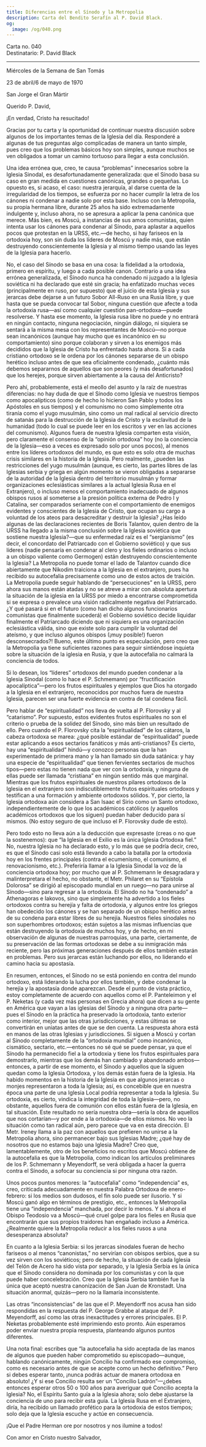 ```yaml
---
title: Diferencias entre el Sínodo y la Metropolia
description: Carta del Bendito Serafín al P. David Black.
og:
  image: /og/040.png
---
```


<div style={{textAlign:'right', fontFamily:'monospace'}}>Carta no. 040</div>
<div style={{textAlign:'left', fontFamily:'monospace'}}>Destinatario: P. David Black</div>

---

Miércoles de la Semana de San Tomás

23 de abril/6 de mayo de 1970

San Jorge el Gran Mártir

Querido P. David,

¡En verdad, Cristo ha resucitado!

Gracias por tu carta y la oportunidad de continuar nuestra discusión sobre algunos de los importantes temas de la Iglesia del día. Responderé a algunas de tus preguntas algo complicadas de manera un tanto simple, pues creo que los problemas básicos hoy son simples, aunque muchos se ven obligados a tomar un camino tortuoso para llegar a esta conclusión.

Una idea errónea que, creo, te causa “problemas” innecesarios sobre la Iglesia Sinodal, es desafortunadamente generalizada: que el Sínodo basa su caso en gran medida en cuestiones canónicas, grandes o pequeñas. Lo opuesto es, si acaso, el caso: nuestra jerarquía, al darse cuenta de la irregularidad de los tiempos, se esfuerza por no hacer cumplir la letra de los cánones ni condenar a nadie solo por esta base. Incluso con la Metropolia, su propia hermana libre, durante 25 años ha sido extremadamente indulgente y, incluso ahora, no se apresura a aplicar la pena canónica que merece. Más bien, es Moscú, a instancias de sus amos comunistas, quien intenta usar los cánones para condenar al Sínodo, para aplastar a aquellos pocos que protestan en la URSS, etc.—de hecho, si hay fariseos en la ortodoxia hoy, son sin duda los líderes de Moscú y nadie más, que están destruyendo conscientemente la Iglesia y al mismo tiempo usando las leyes de la Iglesia para hacerlo.

No, el caso del Sínodo se basa en una cosa: la fidelidad a la ortodoxia, primero en espíritu, y luego a cada posible canon. Contrario a una idea errónea generalizada, el Sínodo nunca ha condenado ni juzgado a la Iglesia soviética ni ha declarado que esté sin gracia; ha enfatizado muchas veces (principalmente en ruso, por supuesto) que el juicio de esta Iglesia y sus jerarcas debe dejarse a un futuro Sobor All-Ruso en una Rusia libre, y que hasta que se pueda convocar tal Sobor, ninguna cuestión que afecte a toda la ortodoxia rusa—así como cualquier cuestión pan-ortodoxa—puede resolverse. Y hasta ese momento, la Iglesia rusa libre no puede y no entrará en ningún contacto, ninguna negociación, ningún diálogo, ni siquiera se sentará a la misma mesa con los representantes de Moscú—no porque sean incanónicos (aunque hay mucho que es incanónico en su comportamiento) sino porque colaboran y sirven a los enemigos más decididos que la Iglesia de Cristo ha enfrentado hasta ahora. Si a cada cristiano ortodoxo se le ordena por los cánones separarse de un obispo herético incluso antes de que sea oficialmente condenado, ¿cuánto más debemos separarnos de aquellos que son peores (y más desafortunados) que los herejes, porque sirven abiertamente a la causa del Anticristo?

Pero ahí, probablemente, está el meollo del asunto y la raíz de nuestras diferencias: no hay duda de que el Sínodo como Iglesia ve nuestros tiempos como apocalípticos (como de hecho lo hicieron San Pablo y todos los Apóstoles en sus tiempos) y el comunismo no como simplemente otra tiranía como el yugo musulmán, sino como un mal radical al servicio directo de satanás para la destrucción de la Iglesia de Cristo y la esclavitud de la humanidad (todo lo cual se puede leer en los escritos y ver en las acciones del comunismo). Algunos fuera de nuestra Iglesia comparten esta visión, pero claramente el consenso de la “opinión ortodoxa” hoy (no la conciencia de la Iglesia—eso a veces es expresado solo por unos pocos), al menos entre los líderes ortodoxos del mundo, es que esto es solo otra de muchas crisis similares en la historia de la Iglesia. Pero realmente, ¿pueden las restricciones del yugo musulmán (aunque, es cierto, las partes libres de las Iglesias serbia y griega en algún momento se vieron obligadas a separarse de la autoridad de la Iglesia dentro del territorio musulmán y formar organizaciones eclesiásticas similares a la actual Iglesia Rusa en el Extranjero), o incluso menos el comportamiento inadecuado de algunos obispos rusos al someterse a la presión política externa de Pedro I y Catalina, ser comparados seriamente con el comportamiento de enemigos evidentes y conscientes de la Iglesia de Cristo, que ocupan su cargo a voluntad de los ateos para desacreditar y destruir la Iglesia? ¿Has leído algunas de las declaraciones recientes de Boris Talantov, quien dentro de la URSS ha llegado a la misma conclusión sobre la Iglesia soviética que sostiene nuestra Iglesia?—que su enfermedad raíz es el “sergianismo” (es decir, el concordato del Patriarcado con el Gobierno soviético) y que sus líderes (nadie pensaría en condenar al clero y los fieles ordinarios o incluso a un obispo valiente como Germogen) están destruyendo conscientemente la Iglesia? La Metropolia no puede tomar el lado de Talantov cuando dice abiertamente que Nikodim traiciona a la Iglesia en el extranjero, pues ha recibido su autocefalia precisamente como uno de estos actos de traición. La Metropolia puede seguir hablando de “persecuciones” en la URSS, pero ahora sus manos están atadas y no se atreve a mirar con absoluta apertura la situación de la iglesia en la URSS por miedo a encontrarse comprometida si se expresa o prevalece una visión radicalmente negativa del Patriarcado. ¿Y qué pasará si en el futuro (como han dicho algunos funcionarios comunistas que finalmente sucederá) el Gobierno soviético decide liquidar finalmente el Patriarcado diciendo que ni siquiera es una organización eclesiástica válida, sino que existe solo para cumplir la voluntad del ateísmo, y que incluso algunos obispos (¡muy posible!) fueron desconsecrados?! Bueno, este último punto es especulación, pero creo que la Metropolia ya tiene suficientes razones para seguir sintiéndose inquieta sobre la situación de la iglesia en Rusia, y que la autocefalia no calmará la conciencia de todos.

Si lo desean, los “líderes” ortodoxos del mundo pueden condenar a la Iglesia Sinodal (como lo hace el P. Schmemann) por “fructificación apocalíptica”—pero los frutos espirituales y ejemplos que Dios ha otorgado a la Iglesia en el extranjero, reconocidos por muchos fuera de nuestra Iglesia, parecen ser una fuerte evidencia en contra de tal condena fácil.

Pero hablar de “espiritualidad” nos lleva de vuelta al P. Florovsky y al “catarismo”. Por supuesto, estos evidentes frutos espirituales no son el criterio o prueba de la solidez del Sínodo, sino más bien un resultado de ello. Pero cuando el P. Florovsky cita la “espiritualidad” de los cátaros, la cabeza ortodoxa se marea: ¿qué posible estándar de “espiritualidad” puede estar aplicando a esos sectarios fanáticos y más anti-cristianos? Es cierto, hay una “espiritualidad” hindú—y conozco personas que la han experimentado de primera mano y la han llamado sin duda satánica: y hay una especie de “espiritualidad” que tienen fervientes sectarios de muchos tipos—pero estas no tienen nada que ver con la ortodoxia, y ninguna de ellas puede ser llamada “cristiana” en ningún sentido más que marginal. Mientras que los frutos espirituales de nuestros pilares ortodoxos de la Iglesia en el extranjero son indiscutiblemente frutos espirituales ortodoxos y testifican a una formación y ambiente ortodoxos sólidos. Y, por cierto, la Iglesia ortodoxa aún considera a San Isaac el Sirio como un Santo ortodoxo, independientemente de lo que los académicos católicos (y aquellos académicos ortodoxos que los siguen) puedan haber deducido para sí mismos. (No estoy seguro de que incluso el P. Florovsky dude de esto).

Pero todo esto no lleva aún a la deducción que expresaste (creas o no que la sostenemos): que “la Iglesia en el Exilio es la única Iglesia Ortodoxa fiel.” No, nuestra Iglesia no ha declarado esto, y lo más que se podría decir, creo, es que el Sínodo casi solo está llevando a cabo la batalla por la ortodoxia hoy en los frentes principales (contra el ecumenismo, el comunismo, el renovacionismo, etc.). Preferiría llamar a la Iglesia Sinodal la voz de la conciencia ortodoxa hoy; por mucho que al P. Schmemann le desagradara y malinterpretara el hecho, no obstante, el Metr. Philaret en su “Epístola Dolorosa” se dirigió al episcopado mundial en un ruego—no para unirse al Sínodo—sino para regresar a la ortodoxia. El Sínodo no ha “condenado” a Athenagoras e Iakovos, sino que simplemente ha advertido a los fieles ortodoxos contra su herejía y falta de ortodoxia, y algunos entre los griegos han obedecido los cánones y se han separado de un obispo herético antes de su condena para estar libres de su herejía. Nuestros fieles sinodales no son superhombres ortodoxos; están sujetos a las mismas influencias que están destruyendo la ortodoxia de muchos hoy, y de hecho, en mi observación de algunas de nuestras parroquias, una parte, ciertamente, de su preservación de las formas ortodoxas se debe a su inmigración más reciente, pero las próximas generaciones después de ellos también estarán en problemas. Pero sus jerarcas están luchando por ellos, no liderando el camino hacia su apostasía.

En resumen, entonces, el Sínodo no se está poniendo en contra del mundo ortodoxo, está liderando la lucha por ellos también, y debe condenar la herejía y la apostasía donde aparezcan. Desde el punto de vista práctico, estoy completamente de acuerdo con aquellos como el P. Panteleimon y el P. Neketas (y cada vez más personas en Grecia ahora) que dicen a su gente en América que vayan a las iglesias del Sínodo y a ninguna otra parte—pues el Sínodo en la práctica ha preservado la ortodoxia, tanto exterior como interior, mejor que las otras jurisdicciones, y estas últimas se convertirán en uniatas antes de que se den cuenta. La respuesta ahora está en manos de las otras Iglesias y jurisdicciones. Si siguen a Moscú y cortan al Sínodo completamente de la “ortodoxia mundial” como incanónico, cismático, sectario, etc.—entonces no sé qué se puede pensar, ya que el Sínodo ha permanecido fiel a la ortodoxia y tiene los frutos espirituales para demostrarlo, mientras que los demás han cambiado y abandonado ambos—entonces, a partir de ese momento, el Sínodo y aquellos que la siguen quedan como la Iglesia Ortodoxa, y los demás están fuera de la Iglesia. Ha habido momentos en la historia de la Iglesia en que algunos jerarcas o monjes representaron a toda la Iglesia; así, es concebible que en nuestra época una parte de una Iglesia Local podría representar a toda la Iglesia. Su ortodoxia, es cierto, vindica la integridad de toda la Iglesia—pero, no obstante, aquellos fuera de comunión con ellos están fuera de la Iglesia, en tal situación. Este resultado no sería nuestra obra—sería la obra de aquellos que nos cortarían—y por ende a la ortodoxia—de ellos mismos. No veo la situación como tan radical aún, pero parece que va en esta dirección. El Metr. Ireney llama a la paz con aquellos que prefieren no unirse a la Metropolia ahora, sino permanecer bajo sus Iglesias Madre; ¿qué hay de nosotros que no estamos bajo una Iglesia Madre? Creo que, lamentablemente, otro de los beneficios no escritos que Moscú obtiene de la autocefalia es que la Metropolia, como indican los artículos preliminares de los P. Schmemann y Meyendorff, se verá obligada a hacer la guerra contra el Sínodo, a sofocar su conciencia si por ninguna otra razón.

Unos pocos puntos menores: la “autocefalia” como “independencia” es, creo, criticada adecuadamente en nuestra Palabra Ortodoxa de enero-febrero: si los medios son dudosos, el fin solo puede ser ilusorio. Y si Moscú ganó algo en términos de prestigio, etc., entonces la Metropolia tiene una “independencia” manchada, por decir lo menos. Y si ahora el Obispo Teodosio va a Moscú—qué cruel golpe para los fieles en Rusia que encontrarán que sus propios traidores han engañado incluso a América. ¿Realmente quiere la Metropolia reducir a los fieles rusos a una desesperanza absoluta?

En cuanto a la Iglesia Serbia: si los jerarcas sinodales fueran de hecho fariseos o al menos “canonistas,” no servirían con obispos serbios, que a su vez sirven con los soviéticos; pero de hecho, la situación de cada Iglesia del Telón de Acero ha sido vista por separado, y la Iglesia Serbia es la única que el Sínodo considera no dominada por los comunistas y con la que puede haber concelebración. Creo que la Iglesia Serbia también fue la única que aceptó nuestra canonización de San Juan de Kronstadt. Una situación anormal, quizás—pero no la llamaría inconsistente.

Las otras “inconsistencias” de las que el P. Meyendorff nos acusa han sido respondidas en la respuesta del P. George Grabbe al ataque del P. Meyendorff, así como las otras inexactitudes y errores principales. El P. Neketas probablemente esté imprimiendo esto pronto. Aún esperamos poder enviar nuestra propia respuesta, planteando algunos puntos diferentes.

Una nota final: escribes que “la autocefalia ha sido aceptada de las manos de algunos que pueden haber comprometido su episcopado—aunque, hablando canónicamente, ningún Concilio ha confirmado ese compromiso, como es necesario antes de que se acepte como un hecho definitivo.” Pero si debes esperar tanto, ¡nunca podrás actuar de manera ortodoxa en absoluto! ¿Y si ese Concilio resulta ser un “Concilio Ladrón”—¿debes entonces esperar otros 50 o 100 años para averiguar qué Concilio acepta la Iglesia? No, el Espíritu Santo guía a la Iglesia ahora; solo debe ajustarse la conciencia de uno para recibir esta guía. La Iglesia Rusa en el Extranjero, diría, ha recibido un llamado profético para la ortodoxia de estos tiempos; solo deja que la Iglesia escuche y actúe en consecuencia.

¡Que el Padre Herman ore por nosotros y nos ilumine a todos!

Con amor en Cristo nuestro Salvador,
